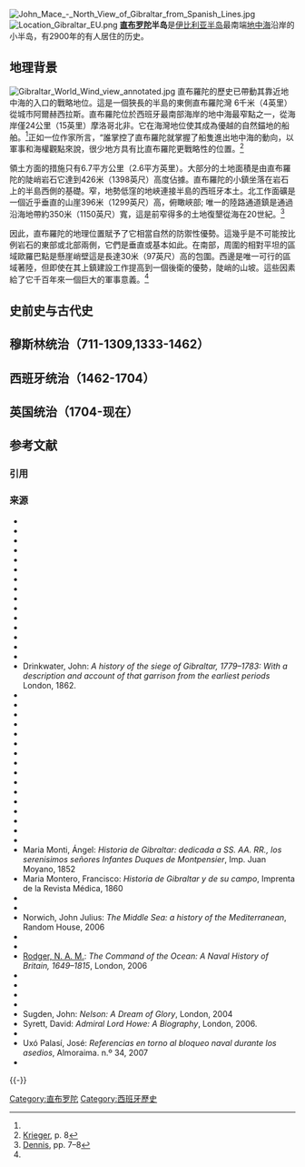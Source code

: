 [[File:John_Mace_-_North_View_of_Gibraltar_from_Spanish_Lines.jpg|alt=Painting of a panoramic view from the Spanish lines, showing four men, two in British Army uniform, looking across a sandy isthmus towards the Rock of Gibraltar with the bay and the African coast visible in the background]]
[[File:Location_Gibraltar_EU.png|alt=Locator map of Gibraltar's location in Europe]]
'''[[直布罗陀|直布罗陀]]半岛'''是[[伊比利亚半岛|伊比利亚半岛]]最南端[[地中海|地中海]]沿岸的小半岛，有2900年的有人居住的历史。

==地理背景==
[[File:Gibraltar_World_Wind_view_annotated.jpg|right]]
直布羅陀的歷史已帶動其靠近地中海的入口的戰略地位。這是一個狹長的半島的東側直布羅陀灣 6千米（4英里）從城市阿爾赫西拉斯。直布羅陀位於西班牙最南部海岸的地中海最窄點之一，從海岸僅24公里（15英里）摩洛哥北非。它在海灣地位使其成為優越的自然錨地的船舶。<ref name="Dennis" />正如一位作家所言，“誰掌控了直布羅陀就掌握了船隻進出地中海的動向，以軍事和海權觀點來說，很少地方具有比直布羅陀更戰略性的位置。<ref>[[#Krieger|Krieger]], p. 8</ref>

領土方面的措施只有6.7平方公里（2.6平方英里）。大部分的土地面積是由直布羅陀的陡峭岩石它達到426米（1398英尺）高度佔據。直布羅陀的小鎮坐落在岩石上的半島西側的基礎。窄，地勢低窪的地峽連接半島的西班牙本土。北工作面礦是一個近乎垂直的山崖396米（1299英尺）高，俯瞰峽部; 唯一的陸路通道鎮是通過沿海地帶約350米（1150英尺）寬，這是前窄得多的土地復墾從海在20世紀。<ref name="Dennis">[[#Dennis|Dennis]], pp. 7–8</ref>

因此，直布羅陀的地理位置賦予了它相當自然的防禦性優勢。這幾乎是不可能按比例岩石的東部或北部兩側，它們是垂直或基本如此。在南部，周圍的相對平坦的區域歐羅巴點是懸崖峭壁這是長達30米（97英尺）高的包圍。西邊是唯一可行的區域著陸，但即使在其上鎮建設工作提高到一個後衛的優勢，陡峭的山坡。這些因素給了它千百年來一個巨大的軍事意義。<ref name="Dennis" />

==史前史与古代史==
{{Empty section|date=2020-03-28}}

==穆斯林统治（711-1309,1333-1462）==
{{Empty section|date=2020-03-28}}

==西班牙统治（1462-1704）==
{{Empty section|date=2020-03-28}}

==英国统治（1704-现在）==
{{Empty section|date=2020-03-28}}

==参考文献==
=== 引用 ===
{{Reflist|25em}}

=== 来源 ===
{{refbegin|30em}}
* {{cite book |ref=Abulafia |last=Abulafia |first=David |date=2011 |title=The Great Sea: A Human History of the Mediterranean |location=London |publisher=Allen Lane |ISBN = 978-0-7139-9934-1 }}
* {{cite book |ref=Aldrich |last1=Aldrich |first1=Robert |last2=Connell |first2=John |date=1998 |title=The Last Colonies |publisher=Cambridge University Press |ISBN = 978-0-521-41461-6 }}
* {{cite book |ref=Alexander |last=Alexander |first=Marc |year=2008 |title=Gibraltar: Conquered by No Enemy |publisher=The History Press |location=Stroud, Glos |ISBN = 978-0-7509-3331-5 }}
* {{cite book |ref=Andrews |last=Andrews |first=Allen |year=1958 |title=Proud Fortress: the fighting story of Gibraltar |publisher=Evans Bros |location=London |oclc=656066535}}
* {{cite book |ref=Archer |last=Archer |first=Edward G. |year=2006 |title=Gibraltar, Identity and Empire |publisher=Routledge |location=London |ISBN = 978-0-415-34796-9}}
* {{cite book |ref=Ayala |last=Ayala |first=Lopez de |year=1845 |title=The History of Gibraltar from the earliest period |url=https://archive.org/details/bub_gb_4npLN5NTGEUC |others=Translated by James Bell |publisher=Pickering |location=London |oclc=28301900}}
* {{cite book |ref=Baptiste |last=Baptiste |first=Fitzroy André |year = 1988 |title=War, Cooperation & Conflict: The European Possessions in the Caribbean, 1939–1945 |url=https://archive.org/details/warcooperationco0000bapt |publisher=Greenwood Press |location=New York |ISBN = 978-0-313-25472-7 }}
* {{cite book |last=Bond |first=Peter |authorlink= |editor= |others= |date=2003 |title=300 Years of British Gibraltar 1704–2004 |edition=1st |chapter=Gibraltar's Finest Hour The Great Siege 1779–1783 |publisher=Peter-Tan Publishing Co. |location=Gibraltar |asin=B001ACDEAU |pages=28–29 }}
* {{cite book |ref=Bradford |last=Bradford |first=Ernle |date=1971 |title=Gibraltar: The History of a Fortress |url=https://archive.org/details/gibraltar0000unse |publisher=Rupert Hart-Davis |location=London |ISBN = 0-246-64039-1 }}
* {{cite book |ref=Bruner |last1=Bruner |first1=E. |last2=Manzi |first2=G. |editor1-last=Harvati |editor1-first=Katerina |editor2-last=Harrison |editor2-first=Terry |date=2006 |title=Neanderthals revisited: new approaches and perspectives |series=Vertebrate paleobiology and paleoanthropology |volume=2 |chapter=Saccopastore 1: the earliest Neanderthal? A new look at an old cranium |publisher=Springer |location=Dordrecht |isbn=978-1-4020-5120-3}}
* {{cite book|last=Chartrand |first=René |others=Patrice Courcelle |date=July 2006 |title=Gibraltar 1779–1783: The Great Siege |edition=1st |publisher=Osprey Publishing |location=Gibraltar |isbn=9781841769776 |url = http://www.ospreypublishing.com/title_detail.php/title=S9770 |deadurl=yes |archiveurl = https://web.archive.org/web/20070927003243/http://www.ospreypublishing.com/title_detail.php/title%3DS9770 |archivedate=2007-09-27 }}
* {{cite book |ref=Collins |last=Collins |first=Roger |date=1998 |title=Spain: an Oxford archaeological guide |url=https://archive.org/details/spainoxfordarcha0000coll |publisher=Oxford University Press |location=Oxford |isbn=978-0-19-285300-4}}
* {{cite book |ref=Cornwell |last=Cornwell |first=B. |year = 1782 |title=A Description of Gibraltar: with an account of the blockade, siege, the attempt by nine sail of fire ships, the sally made from the garrison, and every thing remarkable or worthy notice that has occurred in that place since the commencement of the Spanish war |publisher=Richardson & Urquhart |location=London |oclc=28817404 }}
* {{cite book |ref=Dennis |last=Dennis |first=Philip |date=1977 |title=Gibraltar |url=https://archive.org/details/gibraltar0000denn |publisher=David & Charles Ltd |location=Newton Abbot, Devon |ISBN = 0-7153-7358-7 }}
* {{cite book |ref=Devenish |last=Devenish |first=David |year=2003 |title=Gibraltar before the British |publisher=Unpublished proof copy held by the British Library |location=London |oclc=499242153 }}
* Drinkwater, John: ''A history of the siege of Gibraltar, 1779–1783: With a description and account of that garrison from the earliest periods'' London, 1862.
* {{cite book |ref=Dunsworth |last=Dunsworth |first=Holly M. |date=2007 |title=Human Origins 101 |publisher=Greenwood Publishing Group |location=Westport, CT |ISBN = 978-0-313-33673-7 }}
* {{cite book |ref=Falkner |last=Falkner |first=James |year=2009 |title=Fire over the Rock: The Great Siege of Gibraltar 1779–1783 |publisher=Pen and Sword |location=Barnsley, South Yorkshire |ISBN = 9781844159154 }}
* {{cite book |ref=Finlayson|last1=Fa|first1=Darren|last2=Finlayson|first2=Clive|authorlink2=Clive Finlayson|title=The Fortifications of Gibraltar 1068–1945|publisher=Osprey Publishing|year=2006|series=Fortress 45|isbn=978-1-84603-016-1|location=Oxford}}
* {{cite book|ref=Ford|last=Ford|first=Richard|title=The Handbook for Travellers in Spain, Part 1|publisher=J. Murray|location=London|year=1855|oclc=603580513}}
* {{cite book|ref=Gold|title=Gibraltar: British or Spanish?|last=Gold|first=Peter|publisher=Routledge|year=2012|isbn=978-0-415-34795-2}}
* {{cite book|ref=Grove|editor-last=Grove|editor-first=Eric|title=The Defeat of the Enemy Attack upon Shipping|publisher=Ashgate for the Navy Records Society|location=Aldershot|year=1997|isbn=978-1-85928-403-2}}
* {{cite book|ref=Harvey|last=Harvey|first=Maurice|title=Gibraltar|publisher=Spellmount|year=1996|location=Staplehurst, Kent|isbn=978-1-873376-57-7}}
* {{cite book|last=Harvey|first=Robert|title=A Few Bloody Noses: The American War of Independence|url=https://archive.org/details/fewbloodynosesam0000harv|location=London|publisher=John Murray|year=2001|isbn=9780719561412}}
* {{cite book|ref=Hastings|last=S.H.|editor-last=Hastings|editor-first=Max|title=The Oxford Book of Military Anecdotes|publisher=Oxford University Press|year=1986|isbn=0-19-214107-4}}
* {{cite book|ref=Haverty|last=Haverty|first=Martin|title=Wanderings in Spain in 1843, Volume 1|publisher=T. C. Newby|location=London|year=1844|oclc=56000559}}
* {{cite book|ref=Hills|last=Hills|first=George|authorlink=George Hills (historian)|title=Rock of Contention: A history of Gibraltar|publisher=Robert Hale & Company|year=1974|location=London|isbn=0-7091-4352-4}}
* {{cite book|ref=Jackson|last=Jackson|first=William G. F.|authorlink=William Jackson (British Army officer)|title=The Rock of the Gibraltarians|publisher=Associated University Presses|year=1986|location=Cranbury, NJ|isbn=0-8386-3237-8}}
* {{cite book|ref=Jordine|last=Jordine|first=Melissa R.|title=The Dispute Over Gibraltar|publisher=Chelsea House|year=2007|location=New York|isbn=978-1-4381-2139-0}}
* {{cite book|ref=Krieger|last1=Krieger|first1=Larry S.|last2=Neill|first2=Kenneth|last3=Jantzen|first3=Steven L.|title=World History: Perspectives On The Past|url=https://archive.org/details/worldhistorypers00jant|publisher=D.C. Heath|location=Lexington, MA|year=1990|isbn=978-0-669-20189-5}}
* {{cite journal | journal=Almoraima. Revista de Estudios Campogibraltareños | publisher=Instituto de Estudios Gibraltareños | language=es | url=http://mancomunidadcg.org/IECG/doc/revistas/Almoraima%203%20Suplemento%20Compra%20Gibraltar-Capitulo%203.pdf | issue=3 (Suplemento 'La compra de Gibraltar por los conversos andaluces (1474–1476)' | title=Asentamiento en Gibraltar en 1474 y expulsión en 1476: 3 | date=1 April 1990 | first=Diego | last=Lamelas Oladán | ref=LamelasOladán | author= | access-date=2015-12-27 | archive-url=https://web.archive.org/web/20130504142041/http://mancomunidadcg.org/IECG/doc/revistas/Almoraima%203%20Suplemento%20Compra%20Gibraltar-Capitulo%203.pdf | archive-date=2013-05-04 | dead-url=yes }}
* {{cite book|ref=Mackenzie|last=Mackenzie|first=Alexander Slidell|title=A Year in Spain|url=https://archive.org/details/ayearinspain04mackgoog|publisher=Hilliard, Gray, Little, and Wilkins|location=Boston|year=1829|oclc=2624910}}
* Maria Monti, Ángel: ''Historia de Gibraltar: dedicada a SS. AA. RR., los serenisimos señores Infantes Duques de Montpensier'', Imp. Juan Moyano, 1852
* Maria Montero, Francisco: ''Historia de Gibraltar y de su campo'', Imprenta de la Revista Médica, 1860
* {{cite book|ref=Morison|last=Morison|first=Samuel Eliot|title=History of United States Naval Operations in World War II. Vol. 10: The Atlantic Battle Won, May 1943 – May 1945|publisher=University of Illinois Press|location=Chicago|year=2002|isbn=978-0-252-07061-7}}
* {{cite book|ref=Nelson|last=Nelson|first=Horatio|title=The Dispatches and Letters of Vice Admiral Lord Viscount Nelson, with notes by Sir N.H. Nicolas, Vol. 6|publisher=Henry Colburn|location=London|year=1846}}
* Norwich, John Julius: ''The Middle Sea: a history of the Mediterranean'', Random House, 2006
* {{cite book|ref=Offley|last=Offley|first=Ed|title=Turning the Tide: How a Small Band of Allied Sailors Defeated the U-Boat|s and Won the Battle of the Atlantic|url=https://archive.org/details/turningtidehowsm00offl|publisher=Basic Books|year=2011|location=New York|isbn=978-0-465-02344-8}}
* {{cite book|ref=Parcerisa|last=Padró i Parcerisa|first=Josep|title=Egyptian-type documents: from the Mediterranean littoral of the Iberian peninsula before the Roman conquest, Part 3|url=https://archive.org/details/egyptiantypedocu0002padr|publisher=Brill Archive|year=1980|isbn=978-90-04-06133-0|location=Leiden, Netherlands}}
* [[Rodger,_N._A._M.|Rodger, N. A. M.]]: ''The Command of the Ocean: A Naval History of Britain, 1649–1815'', London, 2006
* {{cite book|ref=Rose|title=The environmental legacy of military operations|url=https://archive.org/details/environmentalleg0000unse|editor1-last=Ehlen|editor1-first=Judy|editor2-last=Harmon|editor2-first=Russell S.| chapter=Military Engineering on the Rock of Gibraltar and its Geoenvironmental Legacy |last=Rose|first=Edward P.F.| year=2001 | publisher=Geological Society of America |location=Boulder, CO| isbn=0-8137-4114-9}}
* {{cite book|ref=Shields|last=Shields|first=Graham J.|title=Gibraltar|publisher=Clio Press|year=1987|isbn=978-1-85109-045-7|location=Oxford}}
* {{cite book|ref=Stockey|last=Stockey|first=Gareth|title=Gibraltar: A Dagger in the Spine of Spain?|publisher=Sussex Academic Press|year=2009|isbn=978-1-84519-301-0|location=Eastbourne}}
* {{cite book|ref=Stringer|title=Travels with the Fossil Hunters|editor=Whybrow, Peter J.|chapter=Digging the Rock|last=Stringer|first=Chris|publisher=Cambridge University Press|year=2000|isbn=978-0-521-66301-4}}
* Sugden, John: ''Nelson: A Dream of Glory'', London, 2004
* Syrett, David: ''Admiral Lord Howe: A Biography'', London, 2006.
* {{cite book|ref=Truver|last=Truver|first=Scott C.|title=The Strait of Gibraltar and the Mediterranean, Volume 4|publisher=Martinus Nijhoff Publishers|year=1980|isbn=978-90-286-0709-5|location=Alphen aan der Rijn, Netherlands}}
* Uxó Palasí, José: ''Referencias en torno al bloqueo naval durante los asedios'', Almoraima. n.º 34, 2007
* {{cite book|ref=Walter|last=Walter|first=Chip|title=Last Ape Standing: The Seven-Million-Year Story of How and Why We Survived|url=https://archive.org/details/lastapestandings0000walt|edition=Kindle|year=2013|isbn=978-0-8027-1756-6|publisher=Walker & Co.|location=New York}}
{{refend}}

{{-}}
{{欧洲题目|历史}}

[[Category:直布罗陀|Category:直布罗陀]]
[[Category:西班牙歷史|Category:西班牙歷史]]